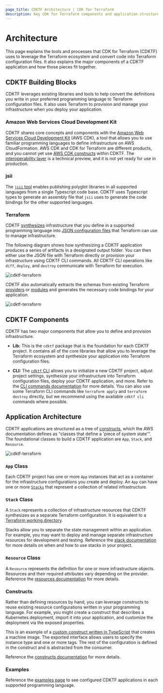 ```yaml
---
page_title: CDKTF Architecture | CDK for Terraform
description: Key CDK for Terraform components and application structure.
---
```


# Architecture

This page explains the tools and processes that CDK for Terraform (CDKTF) uses to leverage the Terraform ecosystem and convert code into Terraform configuration files. It also explains the major components of a CDKTF application and how those pieces fit together.

## CDKTF Building Blocks

CDKTF leverages existing libraries and tools to help convert the definitions you write in your preferred programming language to Terraform configuration files. It also uses Terraform to provision and manage your infrastructure when you deploy your application.

### Amazon Web Services Cloud Development Kit

CDKTF shares core concepts and components with the [Amazon Web Services Cloud Development Kit](https://aws.amazon.com/cdk/) (AWS CDK), a tool that allows you to use familiar programming languages to define infrastructure on AWS CloudFormation. AWS CDK and CDK for Terraform are different products, and you cannot yet use [AWS CDK constructs](https://docs.aws.amazon.com/cdk/latest/guide/constructs.html) within CDKTF. The [interoperability layer](/cdktf/create-and-deploy/aws-adapter) is a technical preview, and it is not yet ready for use in production.

### jsii

The [`jsii` tool](https://aws.github.io/jsii/) enables publishing polyglot libraries in all supported languages from a single Typescript code base. CDKTF uses Typescript types to generate an assembly file that `jsii` uses to generate the code bindings for the other supported languages.

### Terraform

CDKTF [synthesizes](/cdktf/cli-reference/commands#synth) infrastructure that you define in a supported programming language into [JSON configuration files](/language/syntax/json) that Terraform can use to manage infrastructure.

The following diagram shows how synthesizing a CDKTF application produces a series of artifacts in a designated output folder. You can then either use the JSON file with Terraform directly or provision your infrastructure using CDKTF CLI commands. All CDKTF CLI operations like `diff`, `deploy`, and `destroy` communicate with Terraform for execution.

![cdktf-terraform](./images/cdktf-terraform-workflow.png)

CDKTF also automatically extracts the schemas from existing Terraform [providers](/cdktf/concepts/providers) or [modules](/cdktf/concepts/modules) and generates the necessary code bindings for your application.

![cdktf-terraform](./images/provider-modules.png)

## CDKTF Components

CDKTF has two major components that allow you to define and provision infrastructure.

- **Lib:** This is the `cdktf` package that is the foundation for each CDKTF project. It contains all of the core libraries that allow you to leverage the Terraform ecosystem and synthesize your application into Terraform configuration files.

- **CLI:** The [`cdktf` CLI](/cdktf/cli-reference/cli-configuration) allows you to initialize a new CDKTF project, adjust project settings, synthesize your infrastructure into Terraform configuration files, deploy your CDKTF application, and more. Refer to the [CLI commands documentation](/cdktf/cli-reference/commands) for more details. You can also use some Terraform CLI commands like `terraform apply` and `terraform destroy` directly, but we recommend using the available `cdktf cli` commands where possible.

## Application Architecture

CDKTF applications are structured as a tree of [constructs](https://github.com/aws/constructs), which the AWS documentation defines as "classes that define a 'piece of system state'". The foundational classes to build a CDKTF application are `App`, `Stack`, and `Resource`.

![cdktf-terraform](./images/cdktf-app-architecture.png)

### `App` Class

Each CDKTF project has one or more `App` instances that act as a container for the infrastructure configurations you create and deploy. An `App` can have one or more [`Stacks`](/cdktf/concepts/stacks) that represent a collection of related infrastructure.

### `Stack` Class

A `Stack` represents a collection of infrastructure resources that CDKTF synthesizes as a separate Terraform configuration. It is equivalent to a [Terraform working directory](/cli/init).

Stacks allow you to separate the state management within an application. For example, you may want to deploy and manage separate infrastructure resources for development and testing. Reference the [stack documentation](/cdktf/concepts/stacks) for more details on when and how to use stacks in your project.

### `Resource` Class

A `Resource` represents the definition for one or more infrastructure objects. Resources and their required attributes vary depending on the provider. Reference the [resources documentation](/cdktf/concepts/resources) for more details.

### Constructs

Rather than defining resources by hand, you can leverage constructs to reuse existing resource configurations written in your programming language. For example, you might create a construct that describes a Kubernetes deployment, import it into your application, and customize the deployment via the exposed properties.

This is an example of a [custom construct written in TypeScript](https://github.com/skorfmann/cdktf-hybrid-module/blob/7a84cbea62fbc3c3b7e92c00d75fcaad495cf29b/packages/cdktf-hybrid-module/lib/construct.ts) that creates a machine image. The exported interface allows users to specify the instance type and one or more tags. The rest of the configuration is defined in the construct and is abstracted from the consumer.

Reference the [constructs documentation](/cdktf/concepts/constructs) for more details.

### Examples

Reference the [examples page](/cdktf/examples) to see configured CDKTF applications in each supported programming language.
